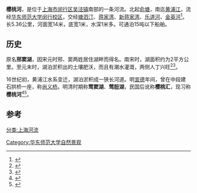 {{Infobox river
| name               = 樱桃河
| name_other         = 邢窦湖、莺窦湖、莺脰湖、樱桃汇
| length             = {{Convert|5.36|km|mi|abbr=on}}
| width_avg          = {{Convert|14|m|ft|abbr=on}}
| depth_avg          = {{Convert|1|m|ft|abbr=on}}
|image=Yingtao River.jpg
|map=樱桃河河长公示图.jpg
| map_caption = 樱桃河河长公示图
}}
'''樱桃河'''，是位于[[上海市|上海市]][[闵行区|闵行区]][[吴泾镇|吴泾镇]]南部的一条河流。北起[[俞塘|俞塘]]，南迄[[黄浦江|黄浦江]]，流经[[华东师范大学闵行校区|华东师范大学闵行校区]]，交经[[塘泗汀|塘泗汀]]、[[蒋家湾|蒋家湾]]、[[新蒋家湾|新蒋家湾]]、[[乐道河|乐道河]]、[[金英河|金英河]]<ref>{{Cite book|url=http://d.wanfangdata.com.cn/LocalChronicleItem/2844443|title=闵行区地名志|last=|first=|publisher=上海市社会科学院出版社|year=2000|isbn=7-80618-780-4|location=上海|pages=|access-date=2017-02-27|archive-date=2017-02-28|archive-url=https://web.archive.org/web/20170228003559/http://d.wanfangdata.com.cn/LocalChronicleItem/2844443|dead-url=no}}</ref>。长5.36公里，河面宽14米，底宽1米，水深1米多。可通泊15吨以下船舶。
==历史==
原名'''邢窦湖'''，因宋元时邢、窦两姓居住湖畔而得名。南宋时，湖面积约为2平方公里。至元末时，湖泊淤积出的土壤肥沃，而且有潮水灌溉，两侧人丁兴旺<ref>{{Cite journal|title=宋元之际上海的兴起|author=周运中|url=http://kns.cnki.net/KCMS/detail/detail.aspx?dbcode=CJFQ&dbname=CJFD2012&filename=XSYK201203022&uid=WEEvREcwSlJHSldRa1FhdkJkcGkyR0FwYVE3OWdaVUZjZ041dWMvUDBVST0=$9A4hF_YAuvQ5obgVAqNKPCYcEjKensW4ggI8Fm4gTkoUKaID8j8gFw!!&v=MDQxNjlEaDFUM3FUcldNMUZyQ1VSTDJmWXVScUZ5SGxXcjdJUFQ3U1piRzRIOVBNckk5SFpvUjhlWDFMdXhZUzc=|journal=学术月刊|issue=|doi=|others=|year=2012|volume=|page=124-130|pmid=|access-date=2017-05-25|archive-date=2019-08-22|archive-url=https://web.archive.org/web/20190822210008/http://kns.cnki.net/KCMS/detail/detail.aspx?dbcode=CJFQ&dbname=CJFD2012&filename=XSYK201203022&uid=WEEvREcwSlJHSldRa1FhdkJkcGkyR0FwYVE3OWdaVUZjZ041dWMvUDBVST0=$9A4hF_YAuvQ5obgVAqNKPCYcEjKensW4ggI8Fm4gTkoUKaID8j8gFw!!&v=MDQxNjlEaDFUM3FUcldNMUZyQ1VSTDJmWXVScUZ5SGxXcjdJUFQ3U1piRzRIOVBNckk5SFpvUjhlWDFMdXhZUzc=|dead-url=no}}</ref><ref>{{Cite book|title=南汇蒋氏族谱·蒋荣传记|author=蒋人杰|publisher=|year=1838|isbn=|location=|pages=|quote=际明兴而兵祸倥偬，不乐仕进，自浦南十六保，徙浦北二十一保，其湖邢窦，其县则上海，邢窦广不逾带，而引长流以灌两涯，田肥美，民稠密，公耕而乐之。}}</ref>。

16世纪初，黄浦江水系变迁，湖泊淤积成一狭长河道。明[[宣德|宣德]]年间，曾在中段建石拱桥一座，称[[尚义桥|尚义桥]]。明清时期称'''莺窦湖'''、'''莺脰湖'''，民国后讹称'''樱桃汇'''，现习称'''樱桃河'''<ref>{{Cite web|url=http://www.zizhupark.com/index.php/news/read/id/1381/lang/cn|title=樱桃河和蒋家老宅|accessdate=2017-02-27|author=半屏|date=|publisher=|archive-url=https://web.archive.org/web/20170113164504/http://www.zizhupark.com/index.php/news/read/id/1381/lang/cn|archive-date=2017-01-13|dead-url=yes}}</ref><ref>{{Cite book|title=上海地名志|last=|first=|publisher=上海社会科学院出版社|year=1998|isbn=9787806185278|location=上海|pages=|url=http://www.shtong.gov.cn/newsite/node2/node2245/node70862/node70867/node70901/node70905/userobject1ai73634.html|access-date=2019-04-15|archive-date=2019-04-15|archive-url=https://web.archive.org/web/20190415152752/http://shtong.gov.cn/Newsite/node2/node2245/node70862/node70867/node70901/node70905/userobject1ai73634.html|dead-url=no}}</ref>。

==参考==
{{reflist}}
{{上海市湖泊}}
{{华东师范大学}}
[[分类:上海河流|分类:上海河流]]
[[Category:华东师范大学自然景观|Category:华东师范大学自然景观]]